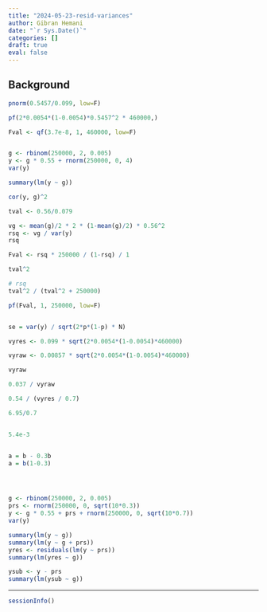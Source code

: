 ```yaml
---
title: "2024-05-23-resid-variances"
author: Gibran Hemani
date: "`r Sys.Date()`"
categories: []
draft: true
eval: false
---
```


## Background

```r


pnorm(0.5457/0.099, low=F)

pf(2*0.0054*(1-0.0054)*0.5457^2 * 460000,)

Fval <- qf(3.7e-8, 1, 460000, low=F)


g <- rbinom(250000, 2, 0.005)
y <- g * 0.55 + rnorm(250000, 0, 4)
var(y)

summary(lm(y ~ g))

cor(y, g)^2

tval <- 0.56/0.079

vg <- mean(g)/2 * 2 * (1-mean(g)/2) * 0.56^2
rsq <- vg / var(y)
rsq

Fval <- rsq * 250000 / (1-rsq) / 1

tval^2

# rsq 
tval^2 / (tval^2 + 250000)

pf(Fval, 1, 250000, low=F)


se = var(y) / sqrt(2*p*(1-p) * N)

vyres <- 0.099 * sqrt(2*0.0054*(1-0.0054)*460000)

vyraw <- 0.00857 * sqrt(2*0.0054*(1-0.0054)*460000)

vyraw

0.037 / vyraw

0.54 / (vyres / 0.7)

6.95/0.7


5.4e-3


a = b - 0.3b
a = b(1-0.3)




g <- rbinom(250000, 2, 0.005)
prs <- rnorm(250000, 0, sqrt(10*0.3))
y <- g * 0.55 + prs + rnorm(250000, 0, sqrt(10*0.7))
var(y)

summary(lm(y ~ g))
summary(lm(y ~ g + prs))
yres <- residuals(lm(y ~ prs))
summary(lm(yres ~ g))

ysub <- y - prs
summary(lm(ysub ~ g))

```


---

```r
sessionInfo()
```
